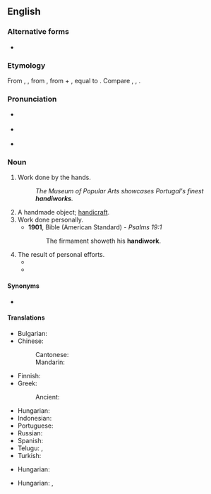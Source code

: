 ==English==

===Alternative forms===
* {{alter|en|handywork||dated}}

===Etymology===
From {{inh|en|enm|hondywerk}}, {{m|enm|handiwerc}}, from {{inh|en|ang|handġeweorc||work done by hand, creation}}, from {{m|ang|hand||hand}} + {{m|ang|ġeweorc||work}}, equal to {{compound|en|hand|work}}. Compare {{cog|stq|Hondwierk}}, {{cog|nl|handwerk}}, {{cog|de|Handwerk}}.

===Pronunciation===
* {{a|RP}} {{IPA|en|/ˈhændiˌwɜːk/}}
* {{a|GenAm}} {{IPA|en|/ˈhændiˌwɝk/}}
* {{audio|en|en-us-handiwork.ogg|Audio (US)}}

===Noun===
{{en-noun|-|s}}

# Work done by the hands.
#: ''The Museum of Popular Arts showcases Portugal's finest '''handiworks'''.''
# A handmade object; [[handicraft]].
# Work done personally.
#* '''1901''', Bible (American Standard) - ''Psalms 19:1''
#*: The firmament showeth his '''handiwork'''.
# The result of personal efforts.
#* {{quote-journal|en|year=1939|month=September|author=D. S. Barrie|title=The Railways of South Wales|journal=Railway Magazine|page=163|text=Brunel's associations with the area have left a few examples of his '''handiwork''' or teaching in South Wales.}}
#* {{quote-journal|en|year=2004|month=Fall|volume=28|issue=1|page=119-168|Title=The Antidiscrimination Eighth Amendment|author=Laurence Claus|journal=Harvard Journal of Law & Public Policy|passage=As a primary architect of the draft Constitution that emerged from Philadelphia in 1787, Madison substantially bore the burden of defending his '''handiwork''' in his home state.}}

====Synonyms====
* {{sense|work done by the hands}} {{l|en|handwork}}

====Translations====
{{trans-top|work done by the hands}}
* Bulgarian: {{t+|bg|ръкоделие|n}}
* Chinese:
*: Cantonese: {{t|yue|手工|tr=sau2 gung1|sc=Hani}}
*: Mandarin: {{t+|cmn|手工|tr=shǒugōng|sc=Hani}}
* Finnish: {{t+|fi|käsityö}}
* Greek:
*: Ancient: {{t|grc|χειρωναξία|f}}
{{trans-mid}}
* Hungarian: {{t|hu|[[kézzel]] [[végzett]] [[munka]]}}
* Indonesian: {{t+|id|kerajinan tangan}}
* Portuguese: {{t|pt|[[trabalho]] [[manual]]|m}}
* Russian: {{t|ru|ручная рабо́та}}
* Spanish: {{t+|es|hechura}}
* Telugu: {{t+|te|చేసేత}}, {{t|te|చేతిపని}}
* Turkish: {{t+|tr|el işi}}
{{trans-bottom}}

{{trans-top-see|handmade object; handicraft|handicraft}}
{{trans-mid}}
* Hungarian: {{t+|hu|kézimunka}}
{{trans-bottom}}

{{trans-top|the result of personal efforts}}
{{trans-mid}}
* Hungarian: {{t|hu|([[keze]]) [[munkája]]}}, {{t|hu|műve}}
{{trans-bottom}}